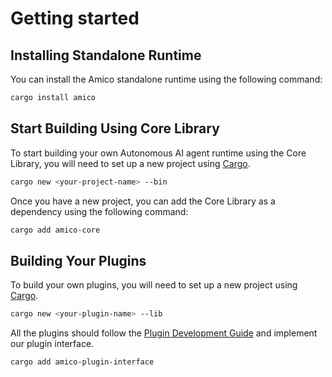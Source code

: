 # Getting started

## Installing Standalone Runtime

You can install the Amico standalone runtime using the following command:

```bash [Terminal]
cargo install amico
```

## Start Building Using Core Library

To start building your own Autonomous AI agent runtime using the Core Library, you will need to set up a new project using [Cargo](https://doc.rust-lang.org/cargo/commands/cargo_new.html).

```bash [Terminal]
cargo new <your-project-name> --bin
```

Once you have a new project, you can add the Core Library as a dependency using the following command:

```bash [Terminal]
cargo add amico-core
```

## Building Your Plugins

To build your own plugins, you will need to set up a new project using [Cargo](https://doc.rust-lang.org/cargo/commands/cargo_new.html).

```bash [Terminal]
cargo new <your-plugin-name> --lib
```

All the plugins should follow the [Plugin Development Guide](/docs/modules/overview) and implement our plugin interface.

```bash [Terminal]
cargo add amico-plugin-interface
```
